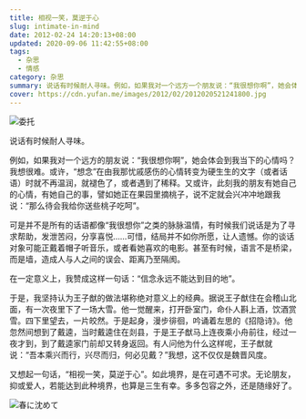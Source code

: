 ```yaml
---
title: 相视一笑，莫逆于心
slug: intimate-in-mind
date: 2012-02-24 14:20:13+08:00
updated: 2020-09-06 11:42:55+08:00
tags:
  - 杂思
  - 情感
category: 杂思
summary: 说话有时候耐人寻味。例如，如果我对一个远方一个朋友说：“我很想你啊”，她会体会到我当下的心情吗？我想很难。
cover: https://cdn.yufan.me/images/2012/02/2012020521241800.jpg
---
```


![委托](https://cdn.yufan.me/images/2012/02/2012020521304400.jpg)

<MusicPlayer netease={1430268793} />

说话有时候耐人寻味。

例如，如果我对一个远方的朋友说：“我很想你啊”，她会体会到我当下的心情吗？我想很难。或许，“想念”在由我那忧戚感伤的心情转变为硬生生的文字（或者话语）时就不再温润，就褪色了，或者遇到了稀释。又或许，此刻我的朋友有她自己的心情，有她自己的事，譬如她正在果园里摘桃子，说不定就会兴冲冲地跟我说：“那么待会我给你送些桃子吃呵”。

可是并不是所有的话语都像“我很想你”之类的脉脉温情，有时候我们说话是为了寻求帮助，发泄苦闷，分享喜悦……可惜，结局并不如你所愿，让人遗憾。你的谈话对象可能正戴着帽子听音乐，或者看她喜欢的电影。甚至有时候，语言不是桥梁，而是墙，造成人与人之间的误会、距离乃至隔阂。

在一定意义上，我赞成这样一句话：“信念永远不能达到目的地”。

于是，我坚持认为王子猷的做法堪称绝对意义上的经典。据说王子猷住在会稽山北面，有一次夜里下了一场大雪。他一觉醒来，打开卧室门，命仆人斟上酒，饮酒赏雪。四下里望去，一片皎然。于是起身，漫步徘徊，吟诵着左思的《招隐诗》。他忽然间想到了戴逵，当时戴逵住在剡县，于是王子猷马上连夜乘小舟前往，经过一夜才到，到了戴逵家门前却又转身返回。有人问他为什么这样呢，王子猷就说：“吾本乘兴而行，兴尽而归，何必见戴？”我想，这不仅仅是魏晋风度。

又想起一句话，“相视一笑，莫逆于心”。如此境界，是在可遇不可求。无论朋友，抑或爱人，若能达到此种境界，也算是三生有幸。多多包容之外，还是随缘好了。

![春に沈めて](https://cdn.yufan.me/images/2012/02/2012020521334700.jpg)
